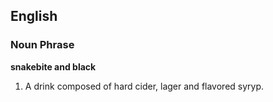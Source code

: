==English==

===Noun Phrase===
'''snakebite and black'''

# A drink composed of hard cider, lager and flavored syryp.